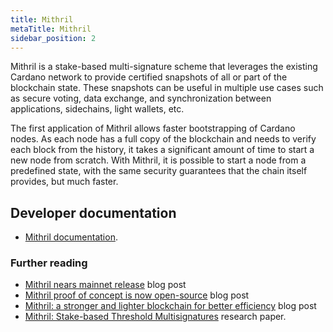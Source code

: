 ```yaml
---
title: Mithril
metaTitle: Mithril
sidebar_position: 2
---
```


Mithril is a stake-based multi-signature scheme that leverages the existing
Cardano network to provide certified snapshots of all or part of the blockchain
state. These snapshots can be useful in multiple use cases such as secure
voting, data exchange, and synchronization between applications, sidechains,
light wallets, etc.

The first application of Mithril allows faster bootstrapping of Cardano
nodes. As each node has a full copy of the blockchain and needs to verify each
block from the history, it takes a significant amount of time to start a new
node from scratch. With Mithril, it is possible to start a node from a
predefined state, with the same security guarantees that the chain itself
provides, but much faster.

## Developer documentation

- [Mithril documentation](https://mithril.network/doc/).

### Further reading

- [Mithril nears mainnet release](https://iohk.io/en/blog/posts/2023/07/20/mithril-nears-mainnet-release/) blog post
- [Mithril proof of concept is now open-source](https://iohk.io/en/blog/posts/2022/08/29/mithril-proof-of-concept-is-now-open-source/)
  blog post
- [Mithril: a stronger and lighter blockchain for better efficiency](https://iohk.io/en/blog/posts/2021/10/29/mithril-a-stronger-and-lighter-blockchain-for-better-efficiency/)
  blog post
- [Mithril: Stake-based Threshold Multisignatures](https://iohk.io/en/research/library/papers/mithril-stake-based-threshold-multisignatures/)
  research paper.
